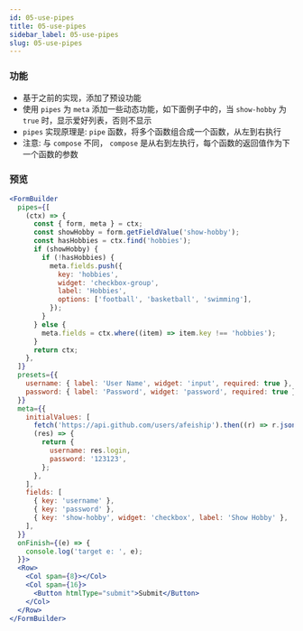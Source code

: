 ```yaml
---
id: 05-use-pipes
title: 05-use-pipes
sidebar_label: 05-use-pipes
slug: 05-use-pipes
---
```


### 功能
- 基于之前的实现，添加了预设功能
- 使用 `pipes` 为 `meta` 添加一些动态功能，如下面例子中的，当 `show-hobby` 为 `true` 时，显示爱好列表，否则不显示
- `pipes` 实现原理是: `pipe` 函数，将多个函数组合成一个函数，从左到右执行
- 注意: 与 `compose` 不同， `compose` 是从右到左执行，每个函数的返回值作为下一个函数的参数

### 预览
```jsx live
<FormBuilder
  pipes={[
    (ctx) => {
      const { form, meta } = ctx;
      const showHobby = form.getFieldValue('show-hobby');
      const hasHobbies = ctx.find('hobbies');
      if (showHobby) {
        if (!hasHobbies) {
          meta.fields.push({
            key: 'hobbies',
            widget: 'checkbox-group',
            label: 'Hobbies',
            options: ['football', 'basketball', 'swimming'],
          });
        }
      } else {
        meta.fields = ctx.where((item) => item.key !== 'hobbies');
      }
      return ctx;
    },
  ]}
  presets={{
    username: { label: 'User Name', widget: 'input', required: true },
    password: { label: 'Password', widget: 'password', required: true },
  }}
  meta={{
    initialValues: [
      fetch('https://api.github.com/users/afeiship').then((r) => r.json()),
      (res) => {
        return {
          username: res.login,
          password: '123123',
        };
      },
    ],
    fields: [
      { key: 'username' },
      { key: 'password' },
      { key: 'show-hobby', widget: 'checkbox', label: 'Show Hobby' },
    ],
  }}
  onFinish={(e) => {
    console.log('target e: ', e);
  }}>
  <Row>
    <Col span={8}></Col>
    <Col span={16}>
      <Button htmlType="submit">Submit</Button>
    </Col>
  </Row>
</FormBuilder>
```